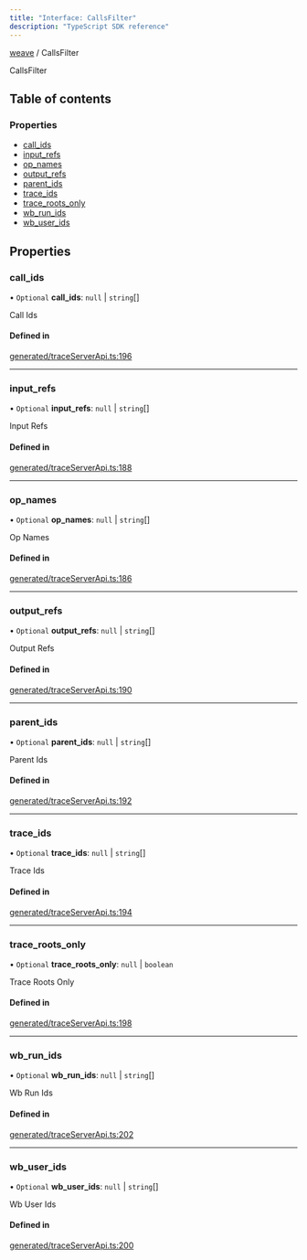 ```yaml
---
title: "Interface: CallsFilter"
description: "TypeScript SDK reference"
---
```


[weave](../index) / CallsFilter



CallsFilter

## Table of contents

### Properties

- [call\_ids](CallsFilter#call_ids)
- [input\_refs](CallsFilter#input_refs)
- [op\_names](CallsFilter#op_names)
- [output\_refs](CallsFilter#output_refs)
- [parent\_ids](CallsFilter#parent_ids)
- [trace\_ids](CallsFilter#trace_ids)
- [trace\_roots\_only](CallsFilter#trace_roots_only)
- [wb\_run\_ids](CallsFilter#wb_run_ids)
- [wb\_user\_ids](CallsFilter#wb_user_ids)

## Properties

### call\_ids

• `Optional` **call\_ids**: ``null`` \| `string`[]

Call Ids

#### Defined in

[generated/traceServerApi.ts:196](https://github.com/wandb/weave/blob/5d9590d2658eeb69c9c9f04342e107bf9a0a4c90/sdks/node/src/generated/traceServerApi.ts#L196)

___

### input\_refs

• `Optional` **input\_refs**: ``null`` \| `string`[]

Input Refs

#### Defined in

[generated/traceServerApi.ts:188](https://github.com/wandb/weave/blob/5d9590d2658eeb69c9c9f04342e107bf9a0a4c90/sdks/node/src/generated/traceServerApi.ts#L188)

___

### op\_names

• `Optional` **op\_names**: ``null`` \| `string`[]

Op Names

#### Defined in

[generated/traceServerApi.ts:186](https://github.com/wandb/weave/blob/5d9590d2658eeb69c9c9f04342e107bf9a0a4c90/sdks/node/src/generated/traceServerApi.ts#L186)

___

### output\_refs

• `Optional` **output\_refs**: ``null`` \| `string`[]

Output Refs

#### Defined in

[generated/traceServerApi.ts:190](https://github.com/wandb/weave/blob/5d9590d2658eeb69c9c9f04342e107bf9a0a4c90/sdks/node/src/generated/traceServerApi.ts#L190)

___

### parent\_ids

• `Optional` **parent\_ids**: ``null`` \| `string`[]

Parent Ids

#### Defined in

[generated/traceServerApi.ts:192](https://github.com/wandb/weave/blob/5d9590d2658eeb69c9c9f04342e107bf9a0a4c90/sdks/node/src/generated/traceServerApi.ts#L192)

___

### trace\_ids

• `Optional` **trace\_ids**: ``null`` \| `string`[]

Trace Ids

#### Defined in

[generated/traceServerApi.ts:194](https://github.com/wandb/weave/blob/5d9590d2658eeb69c9c9f04342e107bf9a0a4c90/sdks/node/src/generated/traceServerApi.ts#L194)

___

### trace\_roots\_only

• `Optional` **trace\_roots\_only**: ``null`` \| `boolean`

Trace Roots Only

#### Defined in

[generated/traceServerApi.ts:198](https://github.com/wandb/weave/blob/5d9590d2658eeb69c9c9f04342e107bf9a0a4c90/sdks/node/src/generated/traceServerApi.ts#L198)

___

### wb\_run\_ids

• `Optional` **wb\_run\_ids**: ``null`` \| `string`[]

Wb Run Ids

#### Defined in

[generated/traceServerApi.ts:202](https://github.com/wandb/weave/blob/5d9590d2658eeb69c9c9f04342e107bf9a0a4c90/sdks/node/src/generated/traceServerApi.ts#L202)

___

### wb\_user\_ids

• `Optional` **wb\_user\_ids**: ``null`` \| `string`[]

Wb User Ids

#### Defined in

[generated/traceServerApi.ts:200](https://github.com/wandb/weave/blob/5d9590d2658eeb69c9c9f04342e107bf9a0a4c90/sdks/node/src/generated/traceServerApi.ts#L200)